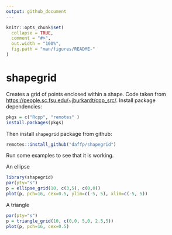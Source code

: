 ```yaml
---
output: github_document
---
```


<!-- README.md is generated from README.Rmd. Please edit that file -->

```r
knitr::opts_chunk$set(
  collapse = TRUE,
  comment = "#>",
  out.width = "100%",
  fig.path = "man/figures/README-"
)
```


# shapegrid

Creates a grid of points enclosed within a shape. Code taken from <https://people.sc.fsu.edu/~jburkardt/cpp_src/>.
Install package dependencies:

```r
pkgs = c("Rcpp", "remotes" )
install.packages(pkgs)
```

Then install `shapegrid` package from github:

```r
remotes::install_github("daffp/shapegrid")
```

Run some examples to see that it is working.   

An ellipse

```r
library(shapegrid)
par(pty="s")
p = ellipse_grid(10, c(3,5), c(0,0))
plot(p, pch=16, cex=0.5, ylim=c(-5, 5), xlim=c(-5, 5))
```


A triangle

```r
par(pty="s")
p = triangle_grid(10, c(0,0, 5,0, 2.5,5))
plot(p, pch=16, cex=0.5)
```


